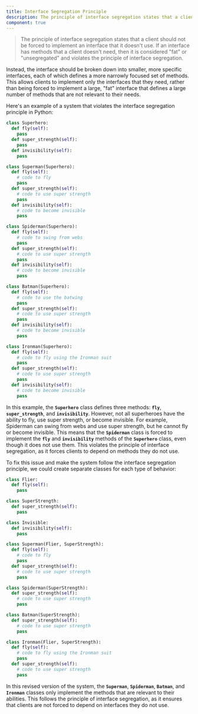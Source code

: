 ```yaml
---
title: Interface Segregation Principle
description: The principle of interface segregation states that a client should not be forced to implement an interface that it doesn't use.
component: true
---
```


> The principle of interface segregation states that a client should not be forced to implement an interface that it doesn't use. If an interface has methods that a client doesn't need, then it is considered "fat" or "unsegregated" and violates the principle of interface segregation.

Instead, the interface should be broken down into smaller, more specific interfaces, each of which defines a more narrowly focused set of methods. This allows clients to implement only the interfaces that they need, rather than being forced to implement a large, "fat" interface that defines a large number of methods that are not relevant to their needs.

Here's an example of a system that violates the interface segregation principle in Python:

```python
class Superhero:
  def fly(self):
    pass
  def super_strength(self):
    pass
  def invisibility(self):
    pass

class Superman(Superhero):
  def fly(self):
    # code to fly
    pass
  def super_strength(self):
    # code to use super strength
    pass
  def invisibility(self):
    # code to become invisible
    pass

class Spiderman(Superhero):
  def fly(self):
    # code to swing from webs
    pass
  def super_strength(self):
    # code to use super strength
    pass
  def invisibility(self):
    # code to become invisible
    pass

class Batman(Superhero):
  def fly(self):
    # code to use the batwing
    pass
  def super_strength(self):
    # code to use super strength
    pass
  def invisibility(self):
    # code to become invisible
    pass

class Ironman(Superhero):
  def fly(self):
    # code to fly using the Ironman suit
    pass
  def super_strength(self):
    # code to use super strength
    pass
  def invisibility(self):
    # code to become invisible
    pass
```

In this example, the **`Superhero`** class defines three methods: **`fly`**, **`super_strength`**, and **`invisibility`**. However, not all superheroes have the ability to fly, use super strength, or become invisible. For example, Spiderman can swing from webs and use super strength, but he cannot fly or become invisible. This means that the **`Spiderman`** class is forced to implement the **`fly`** and **`invisibility`** methods of the **`Superhero`** class, even though it does not use them. This violates the principle of interface segregation, as it forces clients to depend on methods they do not use.

To fix this issue and make the system follow the interface segregation principle, we could create separate classes for each type of behavior:

```python
class Flier:
  def fly(self):
    pass

class SuperStrength:
  def super_strength(self):
    pass

class Invisible:
  def invisibility(self):
    pass

class Superman(Flier, SuperStrength):
  def fly(self):
    # code to fly
    pass
  def super_strength(self):
    # code to use super strength
    pass

class Spiderman(SuperStrength):
  def super_strength(self):
    # code to use super strength
    pass

class Batman(SuperStrength):
  def super_strength(self):
    # code to use super strength
    pass

class Ironman(Flier, SuperStrength):
  def fly(self):
    # code to fly using the Ironman suit
    pass
  def super_strength(self):
    # code to use super strength
    pass
```

In this revised version of the system, the **`Superman`**, **`Spiderman`**, **`Batman`**, and **`Ironman`** classes only implement the methods that are relevant to their abilities. This follows the principle of interface segregation, as it ensures that clients are not forced to depend on interfaces they do not use.
